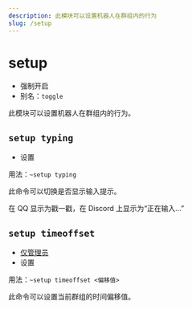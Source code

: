 ```yaml
---
description: 此模块可以设置机器人在群组内的行为
slug: /setup
---
```


# setup

-   强制开启
-   别名：`toggle`

此模块可以设置机器人在群组内的行为。

## `setup typing`

-   设置

用法：`~setup typing`

此命令可以切换是否显示输入提示。

在 QQ 显示为戳一戳，在 Discord 上显示为“正在输入...”

## `setup timeoffset`

-   [仅管理员](permissions)
-   设置

用法：`~setup timeoffset <偏移值>`

此命令可以设置当前群组的时间偏移值。
